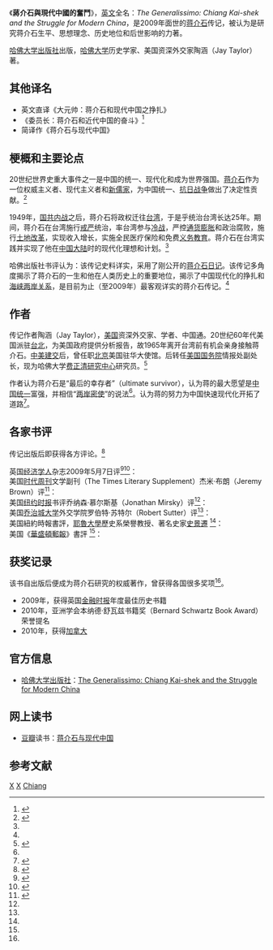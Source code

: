 {{Infobox Book 
|書名      = 蔣介石與現代中國的奮鬥
|圖像      = [[File:The_generalissimo_Chiang_Kai-shek_and_the_struggle_for_modern_China.jpg|200px]]
|圖像說明  = 
|作者      =  陶涵（Jay Taylor）
|原名      = The Generalissimo: Chiang Kai-shek and the Struggle for Modern China
|中文書名  = 
|譯者      = [[林添贵|林添贵]]
|插圖      = 
|封面設計  = 
|出版地    = {{USA}}
|語言      = [[英语|英语]]
|系列      = 
|題材      = 蒋介石;中国近代史
|類型      = [[传记|传记]]
|出版者    = [[哈佛大学出版社|哈佛大学贝尔纳普出版社]]
|出版日期   = {{日期|2009|04|15}}
|中文版    = {{日期|2010}}
|媒介      = 纸质
|頁數      = 752
|開本      = 16
|isbn      = 9780674033382<!-- 国际标准书号 -->
|oclc      =  252922333<!-- OCLC -->
|杜威十進制圖書分類法= 
|美國國會圖書館圖書分類法= 
|上一部作品= 
|下一部作品= 
|引用      = 
|被引用    = 
}}

《'''蔣介石與現代中國的奮鬥'''》，[[英文|英文]]全名：''The Generalissimo: Chiang Kai-shek and the Struggle for Modern China''，是2009年面世的[[蒋介石|蒋介石]]传记，被认为是研究蒋介石生平、思想理念、历史地位和后世影响的力著。

[[哈佛大学出版社|哈佛大学出版社]]出版，[[哈佛大学|哈佛大学]]历史学家、美国资深外交家陶涵（Jay Taylor）著。

==其他译名==
* 英文直译《大元帅：蒋介石和现代中国之挣扎》
* 《委员长：蒋介石和近代中国的奋斗》<ref name="China Online">{{cite web |url=http://www.cn1n.com/people/statesman/20091123/030161597.htm |title=委员长：蒋介石和近代中国的奋斗 |publisher=[[中国在线|中国在线]] |author=作者：陈之岳 |year=2009-11-23 |accessdate=2013年11月18日 |language=en |archive-date=2015-05-13 |archive-url=https://web.archive.org/web/20150513102907/http://www.cn1n.com/people/statesman/20091123/030161597.htm |dead-url=no }}</ref>
* 简译作《蒋介石与现代中国》

==梗概和主要论点==
{{Expand|time=2015-07-24T13:20:01+00:00}}
20世纪世界史重大事件之一是中国的统一、现代化和成为世界强国。[[蒋介石|蒋介石]]作为一位权威主义者、现代主义者和[[新儒家|新儒家]]，为中国统一、[[抗日战争|抗日战争]]做出了决定性贡献。<ref name="Harvard University Press">{{cite web |url=http://www.hup.harvard.edu/catalog.php?isbn=9780674060494&content=book |title=The Generalissimo: Chiang Kai-shek and the Struggle for Modern China |publisher=[[哈佛大学出版社|Harvard University Press]]书评 |accessdate=2013年11月18日 |language=en |archive-date=2015年6月10日 |archive-url=https://web.archive.org/web/20150610224555/http://www.hup.harvard.edu/catalog.php?isbn=9780674060494&content=book |dead-url=no }}</ref>

1949年，[[国共内战|国共内战]]之后，蒋介石将政权迁往[[台湾|台湾]]，于是乎统治台湾长达25年。期间，蒋介石在台湾施行[[戒严|戒严]]统治，率台湾参与[[冷战|冷战]]，严控[[通货膨胀|通货膨胀]]和政治腐败，施行[[土地改革|土地改革]]，实现收入增长，实施全民医疗保险和免费[[义务教育|义务教育]]。蒋介石在台湾实践并实现了他在[[中国大陆|中国大陆]]时的现代化理想和计划。<ref name="Harvard University Press"/>

哈佛出版社书评认为：该传记史料详实，采用了刚公开的[[蒋介石日记|蒋介石日记]]。该传记多角度揭示了蒋介石的一生和他在人类历史上的重要地位，揭示了中国现代化的挣扎和[[海峡两岸关系|海峡两岸关系]]，是目前为止（至2009年）最客观详实的蒋介石传记。<ref name="Harvard University Press"/>

==作者==

传记作者陶涵（Jay Taylor），[[美国|美国]]资深外交家、学者、中国通。20世纪60年代美国派驻[[台北|台北]]，为美国政府提供分析报告，故1965年离开台湾前有机会亲身接触蒋介石。[[中美建交|中美建交]]后，曾任职[[北京|北京]]美国驻华大使馆。后转任[[美国国务院|美国国务院]]情报处副处长，现为哈佛大学[[费正清研究中心|费正清研究中心]]研究员。<ref name="Jay Taylor">{{cite web |url=http://culture.ifeng.com/zhuanlan/detail_2013_01/17/21296583_0.shtml |title=陶涵：对蒋介石的描述有别于以往的视角 |publisher=[[凤凰网|凤凰网]]文化 |author=来源：[[时代周报|时代周报]] 作者：赵妍 |year=2013年1月17日 |accessdate=2013年11月18日 |language=zh-hans |archive-date=2013年8月18日 |archive-url=https://web.archive.org/web/20130818181627/http://culture.ifeng.com/zhuanlan/detail_2013_01/17/21296583_0.shtml |dead-url=no }}</ref>

作者认为蒋介石是“最后的幸存者”（ultimate survivor），认为蒋的最大愿望是[[中国统一|中国统一]]富强，并相信“[[两岸密使|两岸密使]]”的说法<ref name="China Online"/>。认为蒋的努力为中国快速现代化开拓了道路<ref name="China in Perspective">{{cite web |url=http://www.chinainperspective.com/ArtShow.aspx?AID=19515 |title=蒋介石的努力 为中国快速现代化开拓了道路 |publisher=[[纵览中国|纵览中国]] |author=作者：陶涵 |year=Sunday, January 27, 2013 |accessdate=2013年11月18日 |language=zh-hans |archive-date=2013年9月28日 |archive-url=https://web.archive.org/web/20130928173802/http://www.chinainperspective.com/ArtShow.aspx?AID=19515 |dead-url=no }}</ref>。

==各家书评==
传记出版后即获得各方评论。<ref name="Reviews">{{cite web |url=http://thegeneralissimo.net/reviews.htm |title=Reviews of THE GENERALISSIMO |accessdate=2013年11月18日 |language=en |archive-date=2013年12月9日 |archive-url=https://web.archive.org/web/20131209211103/http://thegeneralissimo.net/reviews.htm |dead-url=no }}</ref>

英国[[经济学人|经济学人]]杂志2009年5月7日评<ref name="The Economist">{{cite web |url=http://www.economist.com/node/13606318/print?story_id=13606318&fsrc=rss |title=History may have judged Chiang Kai-shek too severely |publisher=[[经济学人|经济学人]] |date=May 7, 2009 |accessdate=2013年10月5日 |language=en |archive-date=2015年6月10日 |archive-url=https://web.archive.org/web/20150610203012/http://www.economist.com/node/13606318/print?story_id=13606318&fsrc=rss |dead-url=no }}</ref><ref name="時報閱讀">{{cite web |url=http://www.readingtimes.com.tw/timeshtml/ad/1BY0048/ |title=時報悅讀網：《蔣介石與現代中國的奮鬥》 |publisher=[[時報悅讀網|時報悅讀網]] |accessdate=2013年11月19日 |language=zh-hant |archive-date=2015年6月10日 |archive-url=https://web.archive.org/web/20150610232216/http://www.readingtimes.com.tw/timeshtml/ad/1BY0048/ |dead-url=no }}</ref>：
{{squote|
哈佛大学陶涵所著迷人一书，揭示了以往对蒋介石和中国内战的传统印象是漫画式的。这是首次运用蒋家档案的蒋介石传记。这包括蒋介石在1918至1972年用文言文写成的日记。蒋介石是精明和有先见之明的人，并非美国将军[[约瑟夫·史迪威|约瑟夫·史迪威]]所描述之“花生米”或英国[[艾伦·布鲁克，第一代艾伦布鲁克子爵|艾伦·布鲁克]]在开罗会议描述的“介于虎和猫之间”。
}}
<br />

美国[[时代周刊|时代周刊]]文学副刊（The Times Literary Supplement）杰米·布朗（Jeremy Brown）评<ref name="Harvard University Press Reviews">{{cite web |url=http://www.hup.harvard.edu/catalog.php?isbn=9780674060494&content=reviews |title=Reviews |publisher=[[哈佛大学出版社|Harvard University Press]]各家书评 |accessdate=2013年11月18日 |language=en |archive-date=2014年3月18日 |archive-url=https://web.archive.org/web/20140318124446/http://www.hup.harvard.edu/catalog.php?isbn=9780674060494&content=reviews |dead-url=no }}</ref>：
{{squote|
陶涵重建了一个复杂的人物（指蒋介石），此人对中国军事经济的成功和失败同样负责。……该书现在是市面上最好的英文人物传记。陶涵有高超的叙事技巧，是首位引用蒋介石毛笔手书日记的西方作家。
}}
<br />

美国[[纽约时报|纽约时报]]书评乔纳森·慕尔斯基（Jonathan Mirsky）评<ref name="Harvard University Press Reviews"/>：
{{squote|
陶涵终于大作告成，完成了《蒋介石和现代中国的奋斗》，我们方能一睹蒋介石，这位被认为是狡猾、残忍、坚韧的人，如何高超地对日作战、剿共和取得美援。
}}
<br />

美国[[乔治城大学|乔治城大学]]外交学院罗伯特·苏特尔（Robert Sutter）评<ref name="Harvard University Press Reviews"/>：
{{squote|
于巨著《蒋介石和现代中国的奋斗》，陶涵全面审阅了蒋介石日记、各方资料，并提供了对这位巅峰人物在中国革命和20世纪世界政治中的最权威评估。
}}
<br />

美国紐約時報書評，[[耶魯大學|耶魯大學]]歷史系榮譽教授、著名史家[[史景遷|史景遷]] <ref name="時報閱讀"/>：
{{squote|
透過蔣介石日記的慎選引用，陶涵成功表露蔣介石的個人特質。陶涵拒絕一般認為這些日記不值一晒，毫無歷史旨趣的想法，相反的，日記引文搭配上重大政治、軍事局勢的生動細述，他讓我們更貼近這些還在成形的思考。因此某種程度上，陶涵在蔣介石與他置身的世界之間建構了更具個人感性的連結。
}}
<br />

美国《[[華盛頓郵報|華盛頓郵報]]》書評 <ref name="時報閱讀"/>：
{{squote|
陶涵在他的新書中陳述，蔣介石非但不是無能，反而是有遠見、訓練有素且精明的策略家。他不僅精準預測了許多政治事件，更將手中的劣牌發揮至極致。
}}
<br />

==获奖记录==
该书自出版后便成为蒋介石研究的权威著作，曾获得各国很多奖项<ref name="Harvard University Press"/>。
* 2009年，获得英国[[金融时报_(英国)|金融时报]]年度最佳历史书籍
* 2010年，亚洲学会本纳德·舒瓦兹书籍奖（Bernard Schwartz Book Award）荣誉提名
* 2010年，获得[[加拿大|加拿大]]{{link-en|莱昂内尔·盖尔伯奖|Lionel Gelber Prize}}

==官方信息==
* [[哈佛大学出版社|哈佛大学出版社]]：[http://www.hup.harvard.edu/catalog.php?isbn=9780674060494 The Generalissimo: Chiang Kai-shek and the Struggle for Modern China] {{Wayback|url=http://www.hup.harvard.edu/catalog.php?isbn=9780674060494 |date=20131011221908 }}

==网上读书==
* [[豆瓣|豆瓣]]读书：[http://book.douban.com/subject/10797092/ 蒋介石与现代中国] {{Wayback|url=http://book.douban.com/subject/10797092/ |date=20140228015632 }}

== 参考文献 ==
{{Reflist|2}}

[[Category:蒋中正传记|X]]
[[Category:蒋中正思想|X]]
[[Category:2009年書籍|Chiang]]